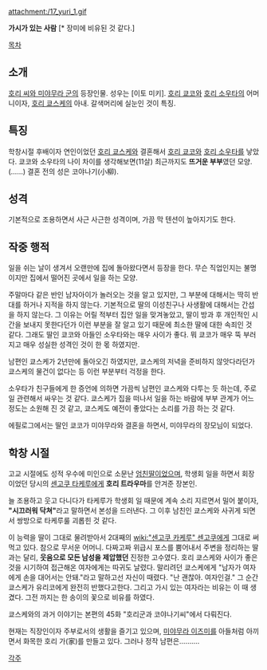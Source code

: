 attachment:/17_yuri_1.gif

'''가시가 있는 사람''' [* 장미에 비유된 것 같다.]

[[목차]]
== 소개 ==
[[호리 씨와 미야무라 군]]의 등장인물. 성우는 [이토 미키].
[[호리 쿄코]]와 [[호리 소우타]]의 어머니이자, [[호리 쿄스케]]의 아내.
갈색머리에 실눈인 것이 특징.

== 특징 ==
학창시절 후배이자 연인이었던 [[호리 쿄스케]]와 결혼해서 [[호리 쿄코]]와 [[호리 소우타]]를 낳았다. 쿄코와 소우타의 나이 차이를 생각해보면(11살) 최근까지도 '''뜨거운 부부'''였던 모양.(……) 결혼 전의 성은 코야나기(小柳).

== 성격 ==
기본적으로 조용하면서 사근 사근한 성격이며, 가끔 막 텐션이 높아지기도 한다.

== 작중 행적 ==
일을 쉬는 날이 생겨서 오랜만에 집에 돌아왔다면서 등장을 한다. 무슨 직업인지는 불명이지만 집에서 떨어진 곳에서 일을 하는 모양.

주말마다 같은 반인 남자아이가 놀러오는 것을 알고 있지만, 그 부분에 대해서는 딱히 반대를 하거나 지적을 하지 않는다. 기본적으로 딸의 이성친구나 사생활에 대해서는 간섭을 하지 않는다. 그 이유는 어릴 적부터 집안 일을 맞겨놓았고, 딸이 방과 후 개인적인 시간을 보내지 못한다던가 이런 부분을 잘 알고 있기 때문에 최소한 딸에 대한 속죄인 것 같다. 그래도 딸인 쿄코와 아들인 소우타와는 매우 사이가 좋다. 뭐 쿄코가 매우 뚝 부러지고 매우 성실한 성격인 것이 한 몫 하였지만.

남편인 쿄스케가 2년만에 돌아오긴 하였지만, 쿄스케의 저녁을 준비하지 않앗다라던가 쿄스케의 물건이 없다는 등 이런 부분부터 걱정을 한다.

소우타가 친구들에게 한 증언에 의하면 가끔씩 남편인 쿄스케와 다투는 듯 하는데, 주로 일 관련해서 싸우는 것 같다. 쿄스케가 집을 떠나서 일을 하는 바람에 부부 관계가 어느 정도는 소원해 진 것 같고, 쿄스케도 예전이 좋았다는 소리를 가끔 하는 것 같다.

에필로그에서는 딸인 쿄코가 미야무라와 결혼을 하면서, 미야무라의 장모님이 되었다.

== 학창 시절 ==
고교 시절에도 성적 우수에 미인으로 소문난 [[엄친딸]]이었으며, 학생회 일을 하면서 회장이었던 당시의 [[센고쿠 타케루]]에게 '''호리 트라우마'''를 안겨준 장본인.

늘 조용하고 웃고 다니다가 타케루가 학생회 일 때문에 계속 소리 지르면서 밀어 붙이자, '''"시끄러워 닥쳐"'''라고 말하면서 본성을 드러낸다. 그 이후 남친인 쿄스케와 사귀게 되면서 쌍방으로 타케루룰 괴롭힌 것 같다.

이 능력을 딸이 그대로 물려받아서 2대째의 [[wiki:"센고쿠 카케루" 센고쿠]]에게 그대로 써먹고 있다. 참으로 무서운 어머니. 다짜고짜 위급시 포스를 뿜어내서 주변을 정리하는 딸과는 달리, '''웃음으로 모든 남성을 제압했던''' 진정한 고수였다. 호리 쿄스케와 사이가 좋은 것을 시기하여 접근해온 여자에게는 따귀도 날렸다. 말리려던 쿄스케에게 "남자가 여자에게 손을 대어서는 안돼."라고 말하고선 자신이 때렸다. "난 괜찮아. 여자인걸." 그 순간 쿄스케가 유리코에게 완전히 반했다고한다. 그리고 가시 있는 여자라는 비유는 이 때 생겼다. 그전 까지는 한 송이의 꽃으로 비유를 하였다.

쿄스케와의 과거 이야기는 본편의 45화 "호리군과 코야나기씨"에서 다뤄진다.

현재는 직장인이자 주부로서의 생활을 즐기고 있으며, [[미야무라 이즈미]]를 아들처럼 아끼면서 화목한 호리 가(家)를 만들고 있다. 그러나 정작 남편은……….


[[각주]]
